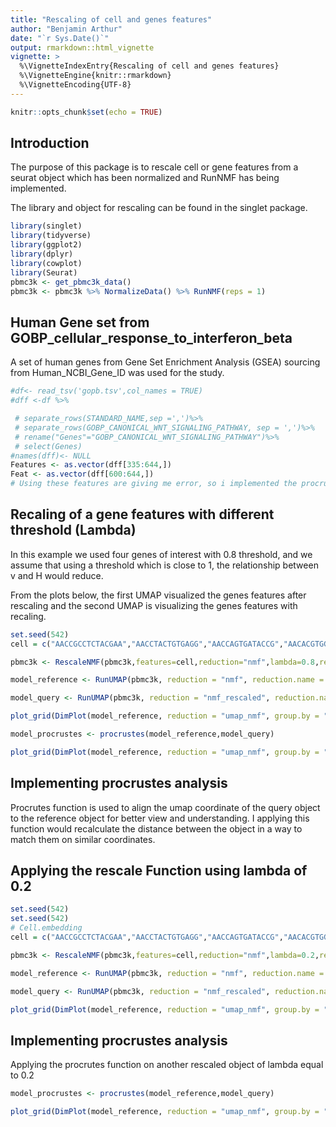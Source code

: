 ```yaml
---
title: "Rescaling of cell and genes features"
author: "Benjamin Arthur"
date: "`r Sys.Date()`"
output: rmarkdown::html_vignette
vignette: >
  %\VignetteIndexEntry{Rescaling of cell and genes features}
  %\VignetteEngine{knitr::rmarkdown}
  %\VignetteEncoding{UTF-8}
---
```


```r
knitr::opts_chunk$set(echo = TRUE)
```


## Introduction

The purpose of this package is to rescale cell or gene features from a seurat object which has been normalized and RunNMF has being implemented.

The library and object for rescaling can be found in the singlet package.

```r
library(singlet)
library(tidyverse)
library(ggplot2)
library(dplyr)
library(cowplot)
library(Seurat)
pbmc3k <- get_pbmc3k_data()
pbmc3k <- pbmc3k %>% NormalizeData() %>% RunNMF(reps = 1)
```

## Human Gene set from GOBP_cellular_response_to_interferon_beta
A set of human genes from Gene Set Enrichment Analysis (GSEA) sourcing from Human_NCBI_Gene_ID was used for the study.

```r
#df<- read_tsv('gopb.tsv',col_names = TRUE)
#dff <-df %>%

 # separate_rows(STANDARD_NAME,sep =',')%>%
 # separate_rows(GOBP_CANONICAL_WNT_SIGNALING_PATHWAY, sep = ',')%>%
 # rename("Genes"="GOBP_CANONICAL_WNT_SIGNALING_PATHWAY")%>%
 # select(Genes)
#names(dff)<- NULL
Features <- as.vector(dff[335:644,])
Feat <- as.vector(dff[600:644,])
# Using these features are giving me error, so i implemented the procrutes with some few cells from the pbmc3k dataset.

```



## Recaling of a gene features with different threshold (Lambda)

In this example we used four genes of interest with 0.8 threshold, and we assume that using a threshold which is close to 1, the relationship between v and H would reduce.

From the plots below, the first UMAP visualized the genes features after rescaling and the second UMAP is visualizing the genes features with recaling.
```r
set.seed(542)
cell = c("AACCGCCTCTACGAA","AACCTACTGTGAGG","AACCAGTGATACCG","AACACGTGGAAAGT")

pbmc3k <- RescaleNMF(pbmc3k,features=cell,reduction="nmf",lambda=0.8,reduction.name="nmf_rescaled")

model_reference <- RunUMAP(pbmc3k, reduction = "nmf", reduction.name = "umap_nmf", dims = 1:ncol(pbmc3k@reductions$nmf@cell.embeddings))

model_query <- RunUMAP(pbmc3k, reduction = "nmf_rescaled", reduction.name = "umap_nmf_rescaled", dims = 1:ncol(pbmc3k@reductions$nmf_rescaled@cell.embeddings))

plot_grid(DimPlot(model_reference, reduction = "umap_nmf", group.by = "cell_type"), DimPlot(model_query, reduction = "umap_nmf_rescaled", group.by = "cell_type"), ncol = 2)


```





```r
model_procrustes <- procrustes(model_reference,model_query)

plot_grid(DimPlot(model_reference, reduction = "umap_nmf", group.by = "cell_type"), DimPlot(model_procrustes, reduction = "umap_nmf_procrustes", group.by = "cell_type"), ncol = 2)
```

## Implementing procrustes analysis

Procrutes function is used to align the umap coordinate of the query object to the reference object for better view and understanding. I applying this function would recalculate the distance between the object in a way to match them on similar coordinates.

## Applying the rescale Function using lambda of 0.2

```r
set.seed(542)
set.seed(542)
# Cell.embedding
cell = c("AACCGCCTCTACGAA","AACCTACTGTGAGG","AACCAGTGATACCG","AACACGTGGAAAGT")

pbmc3k <- RescaleNMF(pbmc3k,features=cell,reduction="nmf",lambda=0.2,reduction.name="nmf_rescaled")

model_reference <- RunUMAP(pbmc3k, reduction = "nmf", reduction.name = "umap_nmf", dims = 1:ncol(pbmc3k@reductions$nmf@cell.embeddings))

model_query <- RunUMAP(pbmc3k, reduction = "nmf_rescaled", reduction.name = "umap_nmf_rescaled", dims = 1:ncol(pbmc3k@reductions$nmf_rescaled@cell.embeddings))

plot_grid(DimPlot(model_reference, reduction = "umap_nmf", group.by = "cell_type"), DimPlot(model_query, reduction = "umap_nmf_rescaled", group.by = "cell_type"), ncol = 2)

```

## Implementing procrustes analysis

Applying the procrutes function on another rescaled object of lambda equal to 0.2

```r
model_procrustes <- procrustes(model_reference,model_query)

plot_grid(DimPlot(model_reference, reduction = "umap_nmf", group.by = "cell_type"), DimPlot(model_procrustes, reduction = "umap_nmf_procrustes", group.by = "cell_type"), ncol = 2)



```




